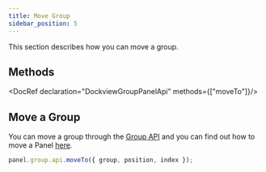 ```yaml
---
title: Move Group
sidebar_position: 5
---
```



This section describes how you can move a group.

## Methods

<DocRef declaration="DockviewGroupPanelApi" methods={["moveTo"]}/>

## Move a Group

You can move a group through the [Group API](/docs/api/dockview/groupApi) and you can find out how to move a Panel [here](/docs/core/panels/move).

```ts
panel.group.api.moveTo({ group, position, index });
```

